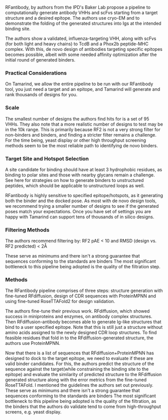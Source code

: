 RFantibody, by authors from the IPD's Baker Lab propose a pipeline to computationally generate antibody VHHs and scFvs starting from a target structure and a desired epitope. The authors use cryo-EM and to demonstrate the folding of the generated structures into Igs at the intended binding site. 

The authors show a validated, influenza-targeting VHH, along with scFvs (for both light and heavy chains) to TcdB and a Phox2b peptide-MHC complex. With this, de novo design of antibodies targeting specific epitopes becomes possible, albeit with some needed affinity optimization after the initial round of generated binders. 

### Practical Considerations ###

On Tamarind, we allow the entire pipeline to be run with our RFantibody tool, you just need a target and an epitope, and Tamarind will generate and rank thousands of designs for you.

### Scale ###

The smallest number of designs the authors find hits for is a set of 95 VHHs. They also note that a more realistic number of designs to test may be in the 10k range. This is primarily because RF2 is not a very strong filter for non-binders and binders, and finding a stricter filter remains a challenge. For the time being, yeast display or other high throughput screening methods seem to be the most reliable path to identifying de novo binders. 

### Target Site and Hotspot Selection ###

A site candidate for binding should have at least 3 hydrophobic residues, as binding to polar sites and those with nearby glycans remain a challenge. See here for strategies on how to generate binders to unstructured peptides, which should be applicable to unstructured loops as well.

RFantibody is highly sensitive to specified epitope/hotspots, as it generating both the binder and the docked pose. As most with de novo design tools, we recommend trying a smaller number of designs to see if the generated poses match your expectations. Once you have set of settings you are happy with Tamarind can support tens of thousands of in silico designs.

### Filtering Methods ###

The authors recommend filtering by: RF2 pAE < 10 and RMSD (design vs. RF2 predicted) < 2Å

These serve as minimums and there isn't a strong guarantee that sequences conforming to the standards are binders The most significant bottleneck to this pipeline being adopted is the quality of the filtration step.

### Methods ###

The RFantibody pipeline comprises of three steps: structure generation with fine-tuned RFdiffusion, design of CDR sequences with ProteinMPNN and using fine-tuned RoseTTAFold2 for design validation. 

The authors fine-tune their previous work. RFdiffusion, which showed success in miniproteins and enzymes, on antibody complex structures. Then RFdiffusion-antibody becomes able to generate Ig-like structures that bind to a user specified epitope. Note that this is still just a structure without amino acids assigned to the newly designed CDR loop structures. To find feasible residues that fold in to the RFdiffusion-generated structure, the authors use ProteinMPNN. 

Now that there is a list of sequences that RFdiffusion+ProteinMPNN has designed to dock to the target epitope, we need to evaluate if these are valid binder candidates. For this, the authors predict the structure of the sequence against the target(while constraining the binding site to the epitope) and evaluate the similarity of predicted structure to the RFdiffusion generated structure along with the error metrics from the fine-tuned RoseTTAFold. I mentioned the guidelines the authors set out previously. These serve as minimums and there isn't a strong guarantee that sequences conforming to the standards are binders The most significant bottleneck to this pipeline being adopted is the quality of the filtration, as the binders that the authors do validate tend to come from high-throughput screens, e.g. yeast display.